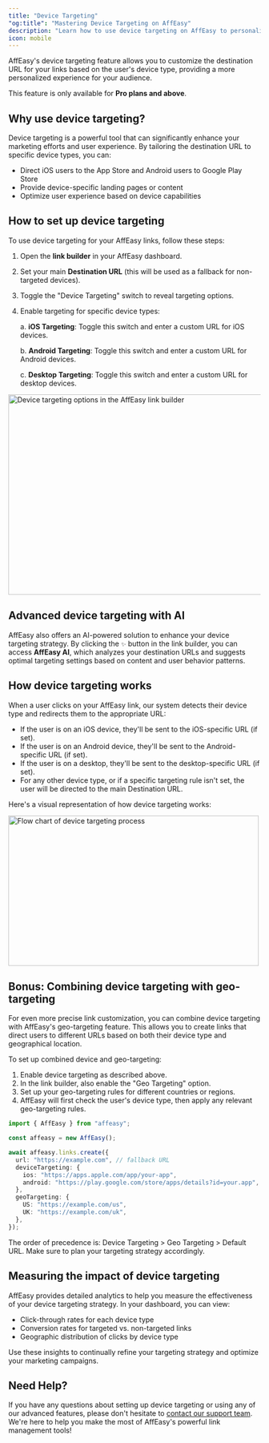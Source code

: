 ```yaml
---
title: "Device Targeting"
"og:title": "Mastering Device Targeting on AffEasy"
description: "Learn how to use device targeting on AffEasy to personalize the destination URL for your links based on the user's device type."
icon: mobile
---
```


AffEasy's device targeting feature allows you to customize the destination URL for your links based on the user's device type, providing a more personalized experience for your audience.

<Note>This feature is only available for **Pro plans and above**.</Note>

## Why use device targeting?

Device targeting is a powerful tool that can significantly enhance your marketing efforts and user experience. By tailoring the destination URL to specific device types, you can:

- Direct iOS users to the App Store and Android users to Google Play Store
- Provide device-specific landing pages or content
- Optimize user experience based on device capabilities

## How to set up device targeting

To use device targeting for your AffEasy links, follow these steps:

1. Open the **link builder** in your AffEasy dashboard.
2. Set your main **Destination URL** (this will be used as a fallback for non-targeted devices).
3. Toggle the "Device Targeting" switch to reveal targeting options.
4. Enable targeting for specific device types:

   a. **iOS Targeting**: Toggle this switch and enter a custom URL for iOS devices.

   b. **Android Targeting**: Toggle this switch and enter a custom URL for Android devices.

   c. **Desktop Targeting**: Toggle this switch and enter a custom URL for desktop devices.

<Frame>
  <img
    className="rounded-lg border border-gray-100"
    src="/images/device-targeting/device-targeting-builder.png"
    alt="Device targeting options in the AffEasy link builder"
    width="600"
    height="400"
  />
</Frame>

## Advanced device targeting with AI

AffEasy also offers an AI-powered solution to enhance your device targeting strategy. By clicking the `✨` button in the link builder, you can access **AffEasy AI**, which analyzes your destination URLs and suggests optimal targeting settings based on content and user behavior patterns.

## How device targeting works

When a user clicks on your AffEasy link, our system detects their device type and redirects them to the appropriate URL:

- If the user is on an iOS device, they'll be sent to the iOS-specific URL (if set).
- If the user is on an Android device, they'll be sent to the Android-specific URL (if set).
- If the user is on a desktop, they'll be sent to the desktop-specific URL (if set).
- For any other device type, or if a specific targeting rule isn't set, the user will be directed to the main Destination URL.

Here's a visual representation of how device targeting works:

<Frame>
  <img
    className="rounded-lg border border-gray-100"
    src="/images/device-targeting/device-targeting-flow.png"
    alt="Flow chart of device targeting process"
    width="500"
    height="300"
  />
</Frame>

## Bonus: Combining device targeting with geo-targeting

For even more precise link customization, you can combine device targeting with AffEasy's geo-targeting feature. This allows you to create links that direct users to different URLs based on both their device type and geographical location.

To set up combined device and geo-targeting:

1. Enable device targeting as described above.
2. In the link builder, also enable the "Geo Targeting" option.
3. Set up your geo-targeting rules for different countries or regions.
4. AffEasy will first check the user's device type, then apply any relevant geo-targeting rules.

```typescript
import { AffEasy } from "affeasy";

const affeasy = new AffEasy();

await affeasy.links.create({
  url: "https://example.com", // fallback URL
  deviceTargeting: {
    ios: "https://apps.apple.com/app/your-app",
    android: "https://play.google.com/store/apps/details?id=your.app",
  },
  geoTargeting: {
    US: "https://example.com/us",
    UK: "https://example.com/uk",
  },
});
```

<Note>
  The order of precedence is: Device Targeting > Geo Targeting > Default URL.
  Make sure to plan your targeting strategy accordingly.
</Note>

## Measuring the impact of device targeting

AffEasy provides detailed analytics to help you measure the effectiveness of your device targeting strategy. In your dashboard, you can view:

- Click-through rates for each device type
- Conversion rates for targeted vs. non-targeted links
- Geographic distribution of clicks by device type

Use these insights to continually refine your targeting strategy and optimize your marketing campaigns.

## Need Help?

If you have any questions about setting up device targeting or using any of our advanced features, please don't hesitate to [contact our support team](mailto:support@affeasy.link). We're here to help you make the most of AffEasy's powerful link management tools!
